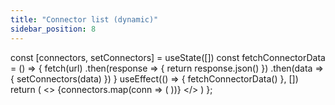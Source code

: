 ```yaml
---
title: "Connector list (dynamic)"
sidebar_position: 8
---
```




  const [connectors, setConnectors] = useState([])
  const fetchConnectorData = () => {
    fetch(url)
      .then(response => {
        return response.json()
      })
      .then(data => {
        setConnectors(data)
      })
  }
  useEffect(() => {
    fetchConnectorData()
  }, [])
  return (
    <>
      {connectors.map(conn => (
        <ConnectorAccordion connector={conn} />
      ))}
    </>
  )
};

<Connectors url="https://raw.githubusercontent.com/lovromazgon/connector-list/main/connectors.json" />
